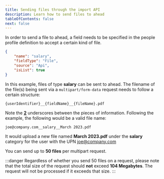 ```yaml
---
title: Sending files through the import API
description: Learn how to send files to ahead
tableOfContents: false
next: false
---
```


In order to send a file to ahead, a field needs to be specified in the people profile definition to accept a certain kind of file.

```json
{
    "name": "salary",
    "fieldType": "File",
    "source": "Api",
    "isList": true
}
```

In this example, files of type **salary** can be sent to ahead. The filename of the file(s) being sent via a 
`multipart/form-data` request needs to follow a certain structure:

```text
{userIdentifier}__{fieldName}__{fileName}.pdf
```

Note the **<u>2</u>** underscores between the pieces of information. Following the example, 
the following would be a valid file name:

```text
joe@company.com__salary__March 2023.pdf
```

It would upload a new file named **March 2023.pdf** under the **salary** category for the user with the UPN joe@company.com

You can send up to **50 files** per multipart request.

:::danger
Regardless of whether you send 50 files on a request, please note that the 
total size of the request should **not** exceed **104 Megabytes**. 
The request will not be processed if it exceeds that size.
:::